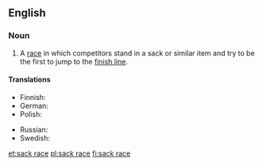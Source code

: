 ==English==

===Noun===
{{wikipedia}}
{{en-noun|head=[[sack]] [[race]]}}

# {{context|games|racing|lang=en}} A [[race]] in which competitors stand in a sack or similar item and try to be the first to jump to the [[finish line]].

====Translations====
{{trans-top|type of children's game}}
* Finnish: {{t|fi|pussijuoksu}}
* German: {{t+|de|Sackhüpfen|n}}
* Polish: {{t+|pl|wyścig w workach|m}}
{{trans-mid}}
* Russian: {{t|ru|бег в мешка́х|m|sc=Cyrl}}
* Swedish: {{t|sv|säcklöpning|c}}
{{trans-bottom}}

[[et:sack race]]
[[pl:sack race]]
[[fi:sack race]]
